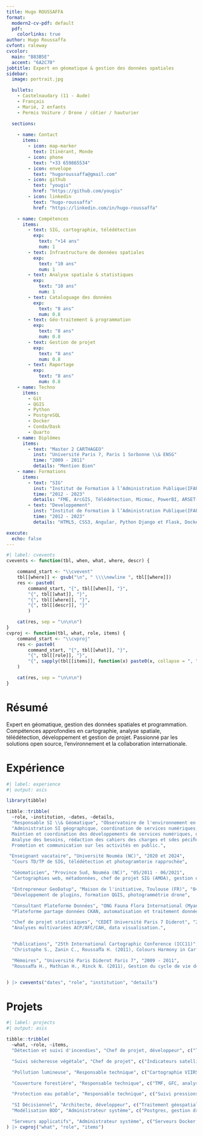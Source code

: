 ```yaml
---
title: Hugo ROUSSAFFA
format:
  modern2-cv-pdf: default
  pdf:
    colorlinks: true
author: Hugo Roussaffa
cvfont: raleway
cvcolor:
  main: "B83B5E"
  accent: "6A2C70"
jobtitle: Expert en géomatique & gestion des données spatiales
sidebar:
  image: portrait.jpg

  bullets:
    - Castelnaudary (11 - Aude)
    - Français
    - Marié, 2 enfants
    - Permis Voiture / Drone / côtier / hauturier

  sections:
      
    - name: Contact
      items:
        - icon: map-marker
          text: Itinérant, Monde
        - icon: phone
          text: "+33 659865534"
        - icon: envelope
          text: "hugoroussaffa@gmail.com"
        - icon: github
          text: "yougis"
          href: "https://github.com/yougis"
        - icon: linkedin
          text: "hugo-roussaffa"
          href: "https://linkedin.com/in/hugo-roussaffa"

    - name: Compétences
      items:
        - text: SIG, cartographie, télédétection
          exp:
            text: "+14 ans"
            num: 1
        - text: Infrastructure de données spatiales
          exp:
            text: "10 ans"
            num: 1
        - text: Analyse spatiale & statistiques
          exp:
            text: "10 ans"
            num: 1
        - text: Cataloguage des données
          exp:
            text: "8 ans"
            num: 0.8
        - text: Géo-traitement & programmation
          exp:
            text: "8 ans"
            num: 0.8
        - text: Gestion de projet
          exp:
            text: "8 ans"
            num: 0.8
        - text: Raportage
          exp:
            text: "8 ans"
            num: 0.8
    - name: Techno
      items:
        - Git
        - QGIS
        - Python
        - PostgreSQL
        - Docker
        - Conda/Dask
        - Quarto
    - name: Diplômes
      items:
        - text: "Master 2 CARTHAGEO"
          inst: "Université Paris 7, Paris 1 Sorbonne \\& ENSG"
          time: "2009 - 2011"
          details: "Mention Bien"
    - name: Formations
      items:
        - text: "SIG"
          inst: "Institut de Formation à l’Administration Publique(IFAP)"
          time: "2012 - 2023"
          details: "FME, ArcGIS, Télédétection, Micmac, PowerBI, ARSET-NASA"
        - text: "Developpement"
          inst: "Institut de Formation à l’Administration Publique(IFAP)"
          time: "2012 - 2023"
          details: "HTML5, CSS3, Angular, Python Django et Flask, Docker, Elastic Stack, Tomcat, Java Grails/Gorm"

execute:
  echo: false
---
```


```r

#| label: cvevents
cvevents <- function(tbl, when, what, where, descr) {

    command_start <- "\\cvevent"
    tbl[[where]] <- gsub("\n", " \\\\newline ", tbl[[where]])
    res <- paste0(
        command_start, "{", tbl[[when]], "}", 
        "{", tbl[[what]], "}",
        "{", tbl[[where]], "}",
        "{", tbl[[descr]], "}"
        )

    cat(res, sep = "\n\n\n")
}
cvproj <- function(tbl, what, role, items) {
    command_start <- "\\cvproj"
    res <- paste0(
        command_start, "{", tbl[[what]], "}",
        "{", tbl[[role]], "}",
        "{", sapply(tbl[[items]], function(x) paste0(x, collapse = ", ")), "}"
    )

    cat(res, sep = "\n\n\n")
}


```


# Résumé

Expert en géomatique, gestion des données spatiales et programmation. Compétences approfondies en cartographie, analyse spatiale, télédétection, développement et gestion de projet. Passionné par les solutions open source, l'environnement et la collaboration internationale.

# Expérience

```r
#| label: experience
#| output: asis

library(tibble)

tibble::tribble(
  ~role, ~institution, ~dates, ~details,
  "Responsable SI \\& Géomatique", "Observatoire de l'environnement en Nouvelle-Calédonie (OEIL), Nouméa", "06/2021 - 08/2024",
  "Administration SI géographique, coordination de services numériques, intégrité et sécurité des données.
  Maintien et coordination des développements de services numériques, de la vie des données, des tableaux de bord et des rapports.\\newline 
  Analyse des besoins, rédaction des cahiers des charges et sdes péciﬁcations techniques.
  Promotion et communication sur les activités en public.",

 "Enseignant vacataire", "Université Nouméa (NC)", "2020 et 2024",
  "Cours TD/TP de SIG, télédétection et photogramterie rapprochée",

  "Géomaticien", "Province Sud, Nouméa (NC)", "05/2011 - 06/2021",
  "Cartographies web, métadonnées, chef de projet SIG (AMOA), gestion de serveurs cartographiques, bases de données et maintenance des appilications",

  "Entrepreneur GeoDatup", "Maison de l'initiative, Toulouse (FR)", "04/2016 - 05/2018",
  "Développement de plugins, formation QGIS, photogrammétrie drone",

  "Consultant Plateforme Données", "ONG Fauna Flora International (Myanmar)", "05/2015 - 07/2015",
  "Plateforme partage données CKAN, automatisation et traitement données spatiales.",

  "Chef de projet statistiques", "CEDET Université Paris 7 Diderot", "2009 - 2010",
  "Analyses multivariées ACP/AFC/CAH, data visualisation.",


  "Publications", "25th International Cartographic Conference (ICC11)", "2011",
  "Christophe S., Zanin C., Roussaﬀa H. (2011), Colours Harmony in Cartography.",

  "Mémoires", "Université Paris Diderot Paris 7", "2009 - 2011",
  "Roussaﬀa H., Mathian H., Rinck N. (2011), Gestion du cycle de vie des données environnementales.\\newline  Roussaﬀa H., Zanin C., Christophe S. (2009), Caractérisation de lharmonie des couleurs dans une carte."


) |> cvevents("dates", "role", "institution", "details")

```

# Projets

```r
#| label: projects
#| output: asis

tibble::tribble(
  ~what, ~role, ~items,
  "Détection et suivi d'incendies", "Chef de projet, développeur", c("Traitement FIRMS, classification Sentinel-2", "Collect Earth Online, STAC/GEE", "Tableau de bord ESRI, rapports et atlas automatisés Quarto/QGIS \\newline \\faLink~\\href{https://yougis.github.io/portfolio-hugo/fr/project/atlas-qgis/}{Atlas en détail} \\faLink~\\href{https://yougis.github.io/portfolio-hugo/fr/project/dashboards/vulcain/}{Dashboard en détail}"),

  "Suivi sécheresse végétale", "Chef de projet", c("Indicateurs satellites (VAI et VHI) résolution spatiale de 10m-250m et temporelle de 10 jours (L8, L9, S2, MODIS, ASCAT)", "Développement python, déploiement et intégration continue avec Azure Devops \\newline \\faLink~\\href{https://github.com/yougis/EO4DM}{Git en détail}"),

  "Pollution lumineuse", "Responsable technique", c("Cartographie VIIRS, analyse spatiale", "Atlas cartographique, tableau de bord\\newline \\faLink~\\href{https://yougis.github.io/portfolio-hugo/fr/project/dashboards/pollux/}{Dashboard en détail}"),

  "Couverture forestière", "Responsable technique", c("TMF, GFC, analyses spatiales et géotraitements"),

  "Protection eau potable", "Responsable technique", c("Suivi pressions environnementales", "Tableaux de bord décisionnels\\newline \\faLink~\\href{https://yougis.github.io/portfolio-hugo/fr/project/dashboards/ppe/}{Dashboard en détail}"),

  "SI Décisionnel", "Architecte, développeur", c("Traitement géospatial Python et distribution des traitements parallelisés Dask sur cluster de machine", "ELT avec DBT, indexation H3\\newline \\faLink~\\href{https://yougis.github.io/portfolio-hugo/fr/project/bilbo/}{article en détail}"),
  "Modélisation BDD", "Administrateur système", c("Postgres, gestion droits, sauvegarde Barman"),

  "Serveurs applicatifs", "Administrateur système", c("Serveurs Docker, Conda, Linux, ssh, GIT, CI Azure Devops")
) |> cvproj("what", "role", "items")
```